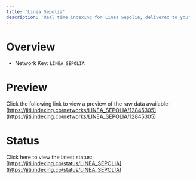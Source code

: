 ```yaml
---
title: 'Linea Sepolia'
description: 'Real time indexing for Linea Sepolia; delivered to you'
---
```


# Overview
- Network Key: `LINEA_SEPOLIA`

# Preview
Click the following link to view a preview of the raw data available: [https://jiti.indexing.co/networks/LINEA_SEPOLIA/12845305](https://jiti.indexing.co/networks/LINEA_SEPOLIA/12845305)

# Status
Click here to view the latest status: [https://jiti.indexing.co/status/LINEA_SEPOLIA](https://jiti.indexing.co/status/LINEA_SEPOLIA)
